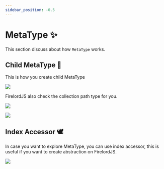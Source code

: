 ```yaml
---
sidebar_position: -0.5
---
```


# MetaType ✨

This section discuss about how `MetaType` works.


## Child MetaType 🦜

This is how you create child MetaType

<Image
	src="https://github.com/tylim88/FirelordJSDoc/blob/main/static/img/metaType1.png?raw=true"
	text="Create child collection."
/>

FirelordJS also check the collection path type for you.

<Image
	src="https://github.com/tylim88/FirelordJSDoc/blob/main/static/img/metaType2.png?raw=true"
	text="FirelordJS reject invalid characters. in collection path"
/>

<Image
	src="https://github.com/tylim88/FirelordJSDoc/blob/main/static/img/metaType3.png?raw=true"
	text="FirelordJS reject incorrect collection path."
/>

## Index Accessor 🕊️

In case you want to explore MetaType, you can use index accessor, this is useful if you want to create abstraction on FirelordJS.

<Image
	src="https://github.com/tylim88/FirelordJSDoc/blob/main/static/img/metaType4.png?raw=true"
	text="Explore MetaType with index accessor."
/>
